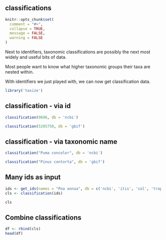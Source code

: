 ## classifications

```r
knitr::opts_chunk$set(
  comment = "#>",
  collapse = TRUE,
  message = FALSE,
  warning = FALSE
)
```

Next to identifiers, taxonomic classifications are possibly the next most
widely and useful bits of data.

Most people want to know what higher taxonomic groups their taxa are nested within. 

With identifiers we just played with, we can now get classification data.

```r
library('taxize')
```

## classification - via id

```r
classification(9696, db = 'ncbi')
```

```r
classification(5285750, db = 'gbif')
```

## classification - via taxonomic name

```r
classification("Puma concolor", db = 'ncbi')
```

```r
classification("Pinus contorta", db = 'gbif')
```

## Many ids as input

```r
ids <- get_ids(names = "Poa annua", db = c('ncbi', 'itis', 'col', 'tropicos'))
cls <- classification(ids)
```

```r
cls
```

## Combine classifications

```r
df <- rbind(cls)
head(df)
```





